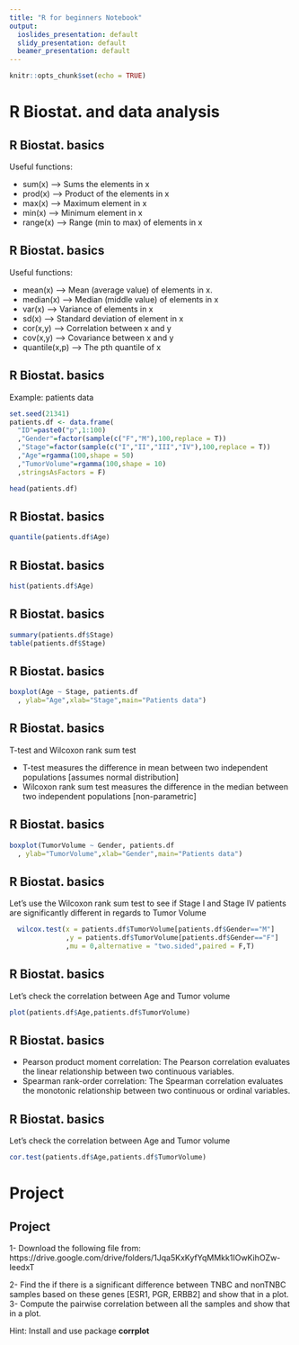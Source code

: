 ```yaml
---
title: "R for beginners Notebook"
output:
  ioslides_presentation: default
  slidy_presentation: default
  beamer_presentation: default
---
```


```r
knitr::opts_chunk$set(echo = TRUE)
```


# R Biostat. and data analysis

## R Biostat. basics

Useful functions:

- sum(x)      --> Sums the elements in x
- prod(x)      --> Product of the elements in x
- max(x)      --> Maximum element in x
- min(x)      --> Minimum element in x
- range(x)  --> Range (min to max) of elements in x


## R Biostat. basics

Useful functions:

- mean(x)   --> Mean (average value) of elements in x.
- median(x) --> Median  (middle  value)  of  elements  in x
- var(x)    --> Variance of elements in x
- sd(x)        --> Standard deviation of element in x
- cor(x,y)    --> Correlation between x and y
- cov(x,y)    --> Covariance between x and y
- quantile(x,p)    --> The pth quantile of x


## R Biostat. basics

Example: patients data

```r
set.seed(21341)
patients.df <- data.frame(
  "ID"=paste0("p",1:100)
  ,"Gender"=factor(sample(c("F","M"),100,replace = T))
  ,"Stage"=factor(sample(c("I","II","III","IV"),100,replace = T))
  ,"Age"=rgamma(100,shape = 50)
  ,"TumorVolume"=rgamma(100,shape = 10)
  ,stringsAsFactors = F)

head(patients.df)


```

## R Biostat. basics

```r
quantile(patients.df$Age)
```

## R Biostat. basics

```r
hist(patients.df$Age)
```


## R Biostat. basics

```r
summary(patients.df$Stage)
table(patients.df$Stage)
```

## R Biostat. basics

```r
boxplot(Age ~ Stage, patients.df
  , ylab="Age",xlab="Stage",main="Patients data")
```


## R Biostat. basics

T-test and Wilcoxon rank sum test

- T-test measures the difference in mean between two independent populations [assumes normal distribution]
- Wilcoxon rank sum test measures the difference in the median between two independent populations [non-parametric]


## R Biostat. basics

```r
boxplot(TumorVolume ~ Gender, patients.df
  , ylab="TumorVolume",xlab="Gender",main="Patients data")
```

## R Biostat. basics

Let's use the Wilcoxon rank sum test to see if Stage I and Stage IV patients are significantly different in regards to Tumor Volume

```r
  wilcox.test(x = patients.df$TumorVolume[patients.df$Gender=="M"]
              ,y = patients.df$TumorVolume[patients.df$Gender=="F"]
              ,mu = 0,alternative = "two.sided",paired = F,T)
```


## R Biostat. basics
Let's check the correlation between Age and Tumor volume

```r
plot(patients.df$Age,patients.df$TumorVolume)
```


## R Biostat. basics

- Pearson product moment correlation: The Pearson correlation evaluates the linear relationship between two continuous variables. 
- Spearman rank-order correlation: The Spearman correlation evaluates the monotonic relationship between two continuous or ordinal variables.

## R Biostat. basics
Let's check the correlation between Age and Tumor volume

```r
cor.test(patients.df$Age,patients.df$TumorVolume)
```


# Project

## Project
1- Download the following file from: 
https://drive.google.com/drive/folders/1Jqa5KxKyfYqMMkk1IOwKihOZw-IeedxT

2- Find the if there is a significant difference between TNBC and nonTNBC samples based on these genes [ESR1, PGR, ERBB2] and show that in a plot.
3- Compute the pairwise correlation between all the samples and show that in a plot. 

Hint: Install and use package **corrplot**



